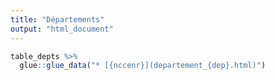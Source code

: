 ```yaml
---
title: "Départements"
output: "html_document"
---
```


```r
table_depts %>%
  glue::glue_data("* [{nccenr}](departement_{dep}.html)")
```

